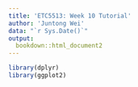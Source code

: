 ```yaml
---
title: 'ETC5513: Week 10 Tutorial'
author: 'Juntong Wei'
data: "`r Sys.Date()`"
output:
  bookdown::html_document2
---
```

```r
library(dplyr)
library(ggplot2)
```
